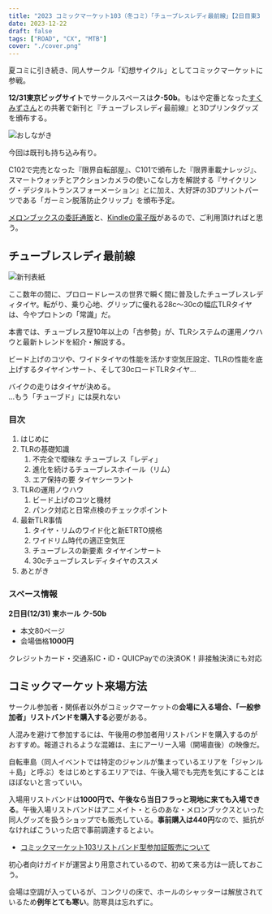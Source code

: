 ```yaml
---
title: "2023 コミックマーケット103（冬コミ）「チューブレスレディ最前線」【2日目東3 ク-50b】"
date: 2023-12-22
draft: false
tags: ["ROAD", "CX", "MTB"]
cover: "./cover.png"
---
```


夏コミに引き続き、同人サークル「幻想サイクル」としてコミックマーケットに参戦。

**12/31東京ビッグサイト**でサークルスペースは**ク-50b**。もはや定番となった[すくみずさん](https://skmzlog.com/)との共著で新刊と『チューブレスレディ最前線』と3Dプリンタグッズを頒布する。

![おしながき](./cover.png)

今回は既刊も持ち込み有り。

C102で完売となった『限界自転部屋』、C101で頒布した『限界車載ナレッジ』、スマートウォッチとアクションカメラの使いこなし方を解説する『サイクリング・デジタルトランスフォーメーション』とに加え、大好評の3Dプリントパーツである「ガーミン脱落防止クリップ」を頒布予定。

[メロンブックスの委託通販](https://www.melonbooks.co.jp/detail/detail.php?product_id=2194525)と、[Kindleの電子版](https://amzn.to/48pihgF)があるので、ご利用頂ければと思う。

<LinkCard url="https://www.melonbooks.co.jp/detail/detail.php?product_id=2194525" />

<Amzn asin="B0CQK5ZKY3" />

## チューブレスレディ最前線

![新刊表紙](./c103_cover.jpg)

ここ数年の間に、プロロードレースの世界で瞬く間に普及したチューブレスレディタイヤ。転がり、乗り心地、グリップに優れる28c～30cの幅広TLRタイヤは、今やプロトンの「常識」だ。

本書では、チューブレス歴10年以上の「古参勢」が、TLRシステムの運用ノウハウと最新トレンドを紹介・解説する。

ビード上げのコツや、ワイドタイヤの性能を活かす空気圧設定、TLRの性能を底上げするタイヤインサート、そして30cロードTLRタイヤ…

バイクの走りはタイヤが決める。\
…もう「チューブド」には戻れない

### 目次

1. はじめに
2. TLRの基礎知識
   1. 不完全で曖昧な チューブレス「レディ」
   2. 進化を続けるチューブレスホイール（リム）
   3. エア保持の要 タイヤシーラント
3. TLRの運用ノウハウ
   1. ビード上げのコツと機材
   2. パンク対応と日常点検のチェックポイント
4. 最新TLR事情
   1. タイヤ・リムのワイド化と新ETRTO規格
   2. ワイドリム時代の適正空気圧
   3. チューブレスの新要素 タイヤインサート
   4. 30cチューブレスレディタイヤのススメ
5. あとがき

### スペース情報

**2日目(12/31) 東ホール ク-50b**

- 本文80ページ
- 会場価格**1000円**

クレジットカード・交通系IC・iD・QUICPayでの決済OK！非接触決済にも対応

## コミックマーケット来場方法

サークル参加者・関係者以外がコミックマーケットの**会場に入る場合、「一般参加者」リストバンドを購入する**必要がある。

人混みを避けて参加するには、午後用の参加者用リストバンドを購入するのがおすすめ。報道されるような混雑は、主にアーリー入場（開場直後）の映像だ。

自転車島（同人イベントでは特定のジャンルが集まっているエリアを「ジャンル＋島」と呼ぶ）をはじめとするエリアでは、午後入場でも完売を気にすることはほぼないと言っていい。

入場用リストバンドは**1000円で、午後なら当日フラっと現地に来ても入場できる**。午後入場リストバンドはアニメイト・とらのあな・メロンブックスといった同人グッズを扱うショップでも販売している。**事前購入は440円**なので、抵抗がなければこういった店で事前調達するとよい。

- [コミックマーケット103リストバンド型参加証販売について](https://www.comiket.co.jp/info-a/C103/C103EntryTicket4.html)

初心者向けガイドが運営より用意されているので、初めて来る方は一読しておこう。

会場は空調が入っているが、コンクリの床で、ホールのシャッターは解放されているため**例年とても寒い**。防寒具は忘れずに。

<LinkCard url="https://harenohi.comiket.co.jp/index.php/beginnersguide/generals/" />
